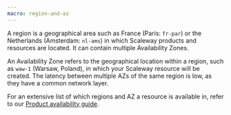 ```yaml
---
macro: region-and-az
---
```


A region is a geographical area such as France (Paris: `fr-par`) or the Netherlands (Amsterdam: `nl-ams`) in which Scaleway products and resources are located. It can contain multiple Availability Zones.

An Availability Zone refers to the geographical location within a region, such as `waw-1` (Warsaw, Poland), in which your Scaleway resource will be created. The latency between multiple AZs of the same region is low, as they have a common network layer.

For an extensive list of which regions and AZ a resource is available in, refer to our [Product availability guide](/console/account/reference-content/products-availability).